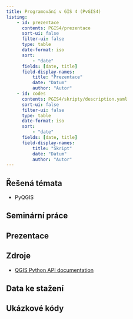 ```yaml
---
title: Programování v GIS 4 (PvGIS4)
listing:
    - id: prezentace
      contents: PGIS4/prezentace
      sort-ui: false
      filter-ui: false
      type: table
      date-format: iso
      sort:
          - "date"
      fields: [date, title] 
      field-display-names:
          title: "Prezentace"
          date: "Datum"
          author: "Autor"
    - id: codes
      contents: PGIS4/skripty/description.yaml
      sort-ui: false
      filter-ui: false
      type: table
      date-format: iso
      sort:
          - "date"
      fields: [date, title] 
      field-display-names:
          title: "Skript"
          date: "Datum"
          author: "Autor"
---
```


## Řešená témata{.topics}

- [PyQGIS]{.software}

## Seminární práce{.seminar-work}

## Prezentace{.presentations}

::: {#prezentace}
:::

## Zdroje{.sources}

- [QGIS Python API documentation](https://qgis.org/pyqgis/master/)

## Data ke stažení{.data-sources}

## Ukázkové kódy{.codes}

::: {#codes}
:::